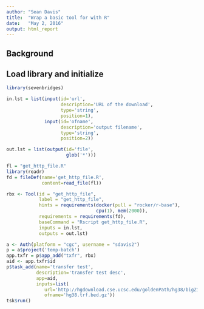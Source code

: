 ```yaml
---
author: "Sean Davis"
title:  "Wrap a basic tool for with R"
date:   "May 2, 2016"
output: html_report
---
```


## Background

## Load library and initialize

```r
library(sevenbridges)
```

```r
in.lst = list(input(id='url',
                    description='URL of the download',
                    type='string',
                    position=1),
              input(id='ofname',
                    description='output filename',
                    type='string',
                    position=2))

out.lst = list(output(id='file',
                      glob('*')))
```

```r
fl = "get_http_file.R"
library(readr)
fd = fileDef(name='get_http_file.R',
             content=read_file(fl))

rbx <- Tool(id = "get_http_file", 
            label = "get_http_file",
            hints = requirements(docker(pull = "rocker/r-base"), 
                                 cpu(1), mem(2000)),
            requirements = requirements(fd),
            baseCommand = "Rscript get_http_file.R",
            inputs = in.lst,
            outputs = out.lst)
```

```r
a <- Auth(platform = "cgc", username = "sdavis2")
p = a$project('temp-batch')
app.txfr = p$app_add("txfr", rbx)
aid <- app.txfr$id
p$task_add(name='transfer test',
           description='transfer test desc',
           app=aid,
           inputs=list(
              url='http://hgdownload.cse.ucsc.edu/goldenPath/hg38/bigZips/hg38.trf.bed.gz',
              ofname='hg38.trf.bed.gz'))
tsk$run()
```
